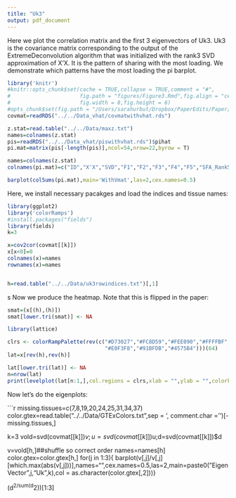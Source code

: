 ```yaml
---
title: "Uk3"
output: pdf_document
---
```

Here we plot the correlation matrix and the first 3 eigenvectors of Uk3.
Uk3 is the covariance matrix corresponding to the output of the ExtremeDeconvolution algorithm that was initialized with the rank3 SVD approximation of X'X. It is the pattern of sharing with the most loading. We demonstrate which patterns have the most loading the pi barplot.

```r
library('knitr')
#knitr::opts_chunk$set(cache = TRUE,collapse = TRUE,comment = "#",
#                      fig.path = "figures/Figure3.Rmd",fig.align = "center",
#                      fig.width = 8,fig.height = 6) 
#opts_chunk$set(fig.path = "/Users/sarahurbut/Dropbox/PaperEdits/Paper/NGRevision/Figureswithres/") 
covmat=readRDS("../../Data_vhat/covmatwithvhat.rds")

z.stat=read.table("../../Data/maxz.txt")
names=colnames(z.stat)
pis=readRDS("../../Data_vhat/piswithvhat.rds")$pihat
pi.mat=matrix(pis[-length(pis)],ncol=54,nrow=22,byrow = T)

names=colnames(z.stat)
colnames(pi.mat)=c("ID","X'X","SVD","F1","F2","F3","F4","F5","SFA_Rank5",c(names,"ALL"))

barplot(colSums(pi.mat),main='WithVmat',las=2,cex.names=0.5)
```

Here, we install necessary pacakges and load the indices and tissue names:

```r
library(ggplot2)
library('colorRamps')
#install.packages("fields")
library(fields)
k=3

x=cov2cor(covmat[[k]])
x[x<0]=0
colnames(x)=names
rownames(x)=names


h=read.table("../../Data/uk3rowindices.txt")[,1]
```
s
Now we produce the heatmap. Note that this is flipped in the paper:

```r

smat=(x[(h),(h)])
smat[lower.tri(smat)] <- NA

library(lattice)

clrs <- colorRampPalette(rev(c("#D73027","#FC8D59","#FEE090","#FFFFBF",
                               "#E0F3F8","#91BFDB","#4575B4")))(64)
lat=x[rev(h),rev(h)]

lat[lower.tri(lat)] <- NA
n=nrow(lat)
print(levelplot(lat[n:1,],col.regions = clrs,xlab = "",ylab = "",colorkey = TRUE,at=seq(0,1,length.out=64)))

```

Now let's do the eigenplots:

```r
missing.tissues=c(7,8,19,20,24,25,31,34,37)
color.gtex=read.table("../../Data/GTExColors.txt",sep = '\t', comment.char = '')[-missing.tissues,]

k=3
vold=svd(covmat[[k]])$v;u=svd(covmat[[k]])$u;d=svd(covmat[[k]])$d

v=vold[h,]##shuffle so correct order
names=names[h]
color.gtex=color.gtex[h,]
for(j in 1:3){
barplot(v[,j]/v[,j][which.max(abs(v[,j]))],names="",cex.names=0.5,las=2,main=paste0("EigenVector",j,"Uk",k),col = as.character(color.gtex[,2]))}

(d^2/sum(d^2))[1:3]
